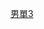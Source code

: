 {{Navbox
| name = 奥林匹克运动会跳水比赛男子单人3米跳板冠军
| title = [[File:Olympic rings.svg|30px]] [[夏季奥林匹克运动会跳水比赛|奥林匹克运动会跳水男子单人3米跳板冠军]]
| titlestyle = background:gold
| listclass = hlist
| list1 = 
* [[1908年夏季奥林匹克运动会跳水比赛|1908]]：{{flagicon|German Empire}} [[阿尔贝特·齐尔纳]]
* [[1912年夏季奥林匹克运动会跳水比赛|1912]]：{{flagicon|German Empire}} [[保罗·金特]]
* [[1920年夏季奥林匹克运动会跳水比赛|1920]]：{{flagicon|USA|1912}} [[路易斯·库恩]]
* [[1924年夏季奥林匹克运动会跳水比赛|1924]]：{{flagicon|USA|1912}} [[艾伯特·怀特]]
* [[1928年夏季奥林匹克运动会跳水比赛|1928]]：{{flagicon|USA|1912}} [[皮特·德雅尔丹]]
* [[1932年夏季奥林匹克运动会跳水比赛|1932]]：{{flagicon|USA|1912}} [[迈克尔·加利岑]]
* [[1936年夏季奥林匹克运动会跳水比赛|1936]]：{{flagicon|USA|1912}} [[理查德·德格纳]]
* [[1948年夏季奥林匹克运动会跳水比赛|1948]]：{{flagicon|USA|1912}} [[布鲁斯·哈伦]]
* [[1952年夏季奥林匹克运动会跳水比赛|1952]]：{{flagicon|USA|1912}} [[戴维·布朗宁]]
* [[1956年夏季奥林匹克运动会跳水比赛|1956]]：{{flagicon|USA|1912}} [[鲍勃·克洛特沃西]]
* [[1960年夏季奥林匹克运动会跳水比赛|1960]]：{{flagicon|USA}} [[加里·托比恩]]
* [[1964年夏季奥林匹克运动会跳水比赛|1964]]：{{flagicon|USA}} [[肯尼恩·希茨贝格尔]]
* [[1968年夏季奥林匹克运动会跳水比赛|1968]]：{{flagicon|USA}} [[伯纳德·赖特森]]
* [[1972年夏季奥林匹克运动会跳水比赛|1972]]：{{flagicon|USSR}} [[弗拉基米尔·瓦辛]]
* [[1976年夏季奥林匹克运动会跳水比赛|1976]]：{{flagicon|USA}} [[菲尔·博格斯]]
* [[1980年夏季奥林匹克运动会跳水比赛|1980]]：{{flagicon|USSR}} [[亚历山大·波尔特诺夫]]
* [[1984年夏季奥林匹克运动会跳水比赛|1984]]：{{flagicon|USA}} [[格雷格·洛加尼斯]]
* [[1988年夏季奥林匹克运动会跳水比赛|1988]]：{{flagicon|USA}} [[格雷格·洛加尼斯]]
* [[1992年夏季奥林匹克运动会跳水比赛|1992]]：{{flagicon|USA}} [[马克·伦齐]]
* [[1996年夏季奥林匹克运动会跳水比赛|1996]]：{{flagicon|PRC}} [[熊倪]]
* [[2000年夏季奥林匹克运动会跳水比赛|2000]]：{{flagicon|PRC}} [[熊倪]]
* [[2004年夏季奥林匹克运动会跳水比赛|2004]]：{{flagicon|PRC}} [[彭勃 (1981年)|彭勃]]
* [[2008年夏季奥林匹克运动会跳水比赛|2008]]：{{flagicon|PRC}} [[何冲]]
* [[2012年夏季奥林匹克运动会跳水比赛|2012]]：{{flagicon|RUS}} [[伊尔雅·扎哈洛夫]]
* [[2016年夏季奥林匹克运动会跳水比赛|2016]]：{{flagicon|PRC}} [[曹缘]]
* [[2020年夏季奥林匹克运动会跳水比赛|2020]]：{{flagicon|PRC}} [[谢思埸]]

}}<noinclude>
{{collapsible option}}
[[Category:奧林匹克運動會跳水比賽冠軍模板|男單3]]
</noinclude>